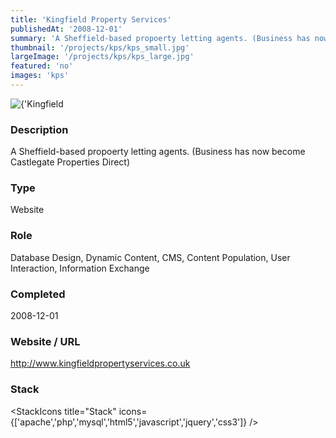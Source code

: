 ```yaml
---
title: 'Kingfield Property Services'
publishedAt: '2008-12-01'
summary: 'A Sheffield-based propoerty letting agents. (Business has now become Castlegate Properties Direct)'
thumbnail: '/projects/kps/kps_small.jpg'
largeImage: '/projects/kps/kps_large.jpg'
featured: 'no'
images: 'kps'
---
```


<div className="relative w-full h-[400px] sm:h-[600px] md:h-[760px] lg:h-[920px]">
  <Image
    alt={'Kingfield Property Services'}
    src={'/projects/kps/kps.jpg'}
    sizes="(max-width: 640px) 100%, 100%"
    fill={true}
    priority
    style={{
      objectFit: 'contain'
    }}
  />
</div>

### Description

A Sheffield-based propoerty letting agents. (Business has now become Castlegate Properties Direct)


### Type

Website

### Role

Database Design, Dynamic Content, CMS, Content Population, User Interaction, Information Exchange

### Completed
2008-12-01

### Website / URL
http://www.kingfieldpropertyservices.co.uk


### Stack

<StackIcons
  title="Stack"
  icons={['apache','php','mysql','html5','javascript','jquery','css3']}
  />
